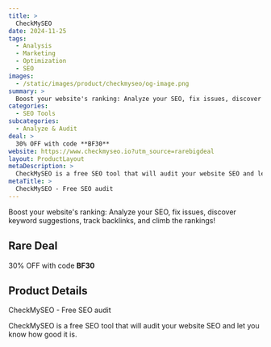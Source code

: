 ```yaml
---
title: >
  CheckMySEO
date: 2024-11-25
tags:
  - Analysis
  - Marketing
  - Optimization
  - SEO
images:
  - /static/images/product/checkmyseo/og-image.png
summary: >
  Boost your website's ranking: Analyze your SEO, fix issues, discover keyword suggestions, track backlinks, and climb the rankings!
categories:
  - SEO Tools
subcategories:
  - Analyze & Audit
deal: >
  30% OFF with code **BF30**
website: https://www.checkmyseo.io?utm_source=rarebigdeal
layout: ProductLayout
metaDescription: >
  CheckMySEO is a free SEO tool that will audit your website SEO and let you know how good it is.
metaTitle: >
  CheckMySEO - Free SEO audit
---
```

Boost your website's ranking: Analyze your SEO, fix issues, discover keyword suggestions, track backlinks, and climb the rankings!

## Rare Deal

30% OFF with code **BF30**

## Product Details

CheckMySEO - Free SEO audit

CheckMySEO is a free SEO tool that will audit your website SEO and let you know how good it is.
